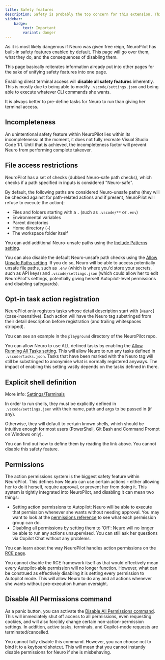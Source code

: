 ```yaml
---
title: Safety features
description: Safety is probably the top concern for this extension. This page details the security measures present in the extension.
sidebar:
    badge:
        text: Important
        variant: danger
---
```



As it is most likely dangerous if Neuro was given free reign, NeuroPilot has built-in safety features enabled by default. This page will go over them, what they do, and the consequences of disabling them.

<Aside type="tip">

This page basically reiterates information already put into other pages for the sake of unifying safety features into one page.

</Aside>

<Aside type="danger">

Enabling direct terminal access will **__disable all safety features__** inherently.
This is mostly due to being able to modify `.vscode/settings.json` and being able to execute whatever CLI commands she wants.

It is always better to pre-define tasks for Neuro to run than giving her terminal access.

</Aside>

## Incompleteness

An unintentional safety feature within NeuroPilot lies within its incompleteness: at the moment, it does not fully recreate Visual Studio Code 1:1.
Until that is achieved, the incompleteness factor will prevent Neuro from performing complete takeover.

## File access restrictions

NeuroPilot has a set of checks (dubbed Neuro-safe path checks), which checks if a path specified in inputs is considered "Neuro-safe".

By default, the following paths are considered Neuro-unsafe paths (they will be checked against for path-related actions and if present, NeuroPilot will refuse to execute the action):

- Files and folders starting with a `.` (such as `.vscode/**` or `.env`)
- Environmental variables
- Parent directories
- Home directory (`~`)
- The workspace folder itself

You can add additional Neuro-unsafe paths using the [Include Patterns setting](/docs/client/reference/settings#include-exclude-patterns).

You can also disable the default Neuro-unsafe path checks using the [Allow Unsafe Paths setting](/docs/client/reference/settings#allow-unsafe-paths).
If you do so, Neuro will be able to access potentially unsafe file paths, such as `.env` (which is where you'd store your secrets, such as API keys) and `.vscode/settings.json` (which could allow her to edit NeuroPilot's settings, potentially giving herself Autopilot-level permissions and disabling safeguards).

## Opt-in task action registration

NeuroPilot only registers tasks whose detail description start with `[Neuro]` (case-insensitive).
Each action will have the Neuro tag substringed from their detail description before registration (and trailing whitespaces stripped).

You can see an example in the `playground` directory of the NeuroPilot repo.

You can allow Neuro to use ALL defined tasks by enabling the [Allow Running All Tasks setting](/docs/client/reference/permissions#non-action-permissions).
This will allow Neuro to run any tasks defined in `.vscode/tasks.json`. Tasks that have been marked with the Neuro tag will still be substringed to anonymise what is normally registered anyways.
The impact of enabling this setting vastly depends on the tasks defined in there.

## Explicit shell definition

More info: [Settings/Terminals](/docs/client/reference/settings#terminals)

In order to run shells, they must be explicitly defined in `.vscode/settings.json` with their name, path and args to be passed in (if any).

Otherwise, they will default to certain known shells, which should be intuitive enough for most users (PowerShell, Git Bash and Command Prompt on Windows only).

You can find out how to define them by reading the link above. You cannot disable this safety feature.

## Permissions

The action permissions system is the biggest safety feature within NeuroPilot. This defines how Neuro can use certain actions - either allowing her to do it herself, require approval, or prevent her from doing it.
This system is tightly integrated into NeuroPilot, and disabling it can mean two things:

- Setting action permissions to Autopilot: Neuro will be able to execute that permission whenever she wants without needing approval. You may want to look at the [permissions reference](/docs/client/reference/permissions) to see what each permission group can do.
- Disabling all permissions by setting them to 'Off': Neuro will no longer be able to run any actions unsupervised. You can still ask her questions via Copilot Chat without any problems.

You can learn about the way NeuroPilot handles action permissions on the [RCE page](/docs/client/reference/rce).

You cannot disable the RCE framework itself as that would effectively mean every Autopilot-able permission will no longer function.
However, what can be construed as effectively disabling it is setting every permission to Autopilot mode.
This will allow Neuro to do any and all actions whenever she wants without pre-execution human oversight.

## Disable All Permissions command

As a panic button, you can activate the [Disable All Permissions command](/docs/client/reference/commands#disable-all-permissions). This will immediately shut off access to all permissions, even requesting cookies, and will also forcibly change certain non-action-permission settings.
In addition, active tasks, terminals, and Copilot-mode requests are terminated/cancelled.

You cannot fully disable this command. However, you can choose not to bind it to a keyboard shotcut. This will mean that you cannot instantly disable permissions for Neuro if she is misbehaving.
